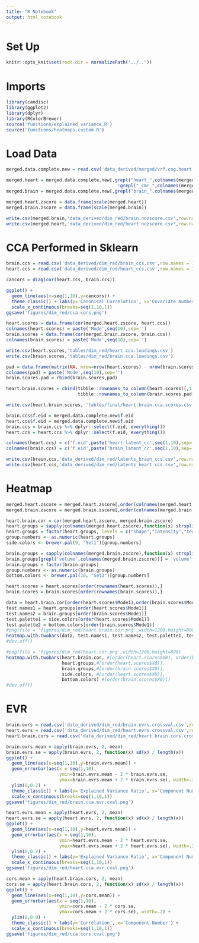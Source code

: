 ```yaml
---
title: "R Notebook"
output: html_notebook
---
```


# Set Up
```r
knitr::opts_knit$set(root.dir = normalizePath("../.."))
```

# Imports
```r
library(candisc)
library(ggplot2)
library(dplyr)
library(RColorBrewer)
source('functions/explained_variance.R')
source('functions/heatmaps.custom.R')
```

# Load Data
```r
merged.data.complete.new = read.csv('data_derived/merged/vrf.cog.heart.brain.new.healthy.csv')
```

```r
merged.heart = merged.data.complete.new[,grepl("heart_",colnames(merged.data.complete.new)) & 
                                          !grepl("_cmr_",colnames(merged.data.complete.new))]
merged.brain = merged.data.complete.new[,grepl("brain_",colnames(merged.data.complete.new))]
```

```r
merged.heart.zscore = data.frame(scale(merged.heart))
merged.brain.zscore = data.frame(scale(merged.brain))
```

```r
write.csv(merged.brain,'data_derived/dim_red/brain.nozscore.csv',row.names = FALSE)
write.csv(merged.heart,'data_derived/dim_red/heart.nozscore.csv',row.names = FALSE)
```


# CCA Performed in Sklearn
```r
brain.ccs = read.csv('data_derived/dim_red/brain_ccs.csv',row.names = 1)
heart.ccs = read.csv('data_derived/dim_red/heart_ccs.csv',row.names = 1)
```

```r
cancors = diag(cor(heart.ccs, brain.ccs))
```

```r
ggplot() + 
  geom_line(aes(x=seq(1,10),y=cancors)) + 
  theme_classic() + labs(y='Canonical Correlation', x='Covariate Number') + 
  scale_x_continuous(breaks=seq(1,10,1))
ggsave('figures/dim_red/cca.cors.png')
```


```r
heart.scores = data.frame(cor(merged.heart.zscore, heart.ccs))
colnames(heart.scores) = paste('Mode',seq(10),sep='')
brain.scores = data.frame(cor(merged.brain.zscore, brain.ccs))
colnames(brain.scores) = paste('Mode',seq(10),sep='')
```

```r
write.csv(heart.scores,'tables/dim_red/heart.cca.loadings.csv')
write.csv(brain.scores,'tables/dim_red/brain.cca.loadings.csv')
```

```r
pad = data.frame(matrix(NA, nrow=nrow(heart.scores) - nrow(brain.scores), ncol = 10))
colnames(pad) = paste('Mode',seq(10),sep='')
brain.scores.pad = rbind(brain.scores,pad)

heart.brain.scores = cbind(tibble::rownames_to_column(heart.scores)[,1:4],
                           tibble::rownames_to_column(brain.scores.pad)[,1:4])
```

```r
write.csv(heart.brain.scores, 'tables/final/heart.brain.cca.scores.csv')
```


```r
brain.ccs$f.eid = merged.data.complete.new$f.eid
heart.ccs$f.eid = merged.data.complete.new$f.eid
brain.ccs = brain.ccs %>% dplyr::select(f.eid, everything())
heart.ccs = heart.ccs %>% dplyr::select(f.eid, everything())
```

```r
colnames(heart.ccs) = c('f.eid',paste('heart_latent_cc',seq(1,10),sep=''))
colnames(brain.ccs) = c('f.eid',paste('brain_latent_cc',seq(1,10),sep=''))
```


```r
write.csv(brain.ccs,'data_derived/dim_red/latents_brain_ccs.csv',row.names = FALSE)
write.csv(heart.ccs,'data_derived/dim_red/latents_heart_ccs.csv',row.names = FALSE)
```

# Heatmap

```r
merged.heart.zscore = merged.heart.zscore[,order(colnames(merged.heart.zscore))]
merged.brain.zscore = merged.brain.zscore[,order(colnames(merged.brain.zscore))]

heart.brain.cor = cor(merged.heart.zscore, merged.brain.zscore)
heart.groups = sapply(colnames(merged.heart.zscore),function(x) strsplit(x,'_')[[1]][2])
heart.groups = factor(heart.groups, levels = c("shape","intensity","texture"))
group.numbers <- as.numeric(heart.groups)
side.colors <- brewer.pal(9, "Set1")[group.numbers]

brain.groups = sapply(colnames(merged.brain.zscore),function(x) strsplit(x,'_')[[1]][3])
brain.groups[grepl('volume',colnames(merged.brain.zscore))] = 'volume'
brain.groups = factor(brain.groups)
group.numbers <- as.numeric(brain.groups)
bottom.colors <- brewer.pal(10, "Set3")[group.numbers]
```

```r
heart.scores = heart.scores[order(rownames(heart.scores)),]
brain.scores = brain.scores[order(rownames(brain.scores)),]

data = heart.brain.cor[order(heart.scores$Mode1),order(brain.scores$Mode1)]
test.names1 = heart.groups[order(heart.scores$Mode1)]
test.names2 = brain.groups[order(brain.scores$Mode1)]
test.palette1 = side.colors[order(heart.scores$Mode1)]
test.palette2 = bottom.colors[order(brain.scores$Mode1)]
#png(file = 'figures/dim_red/heart.brain.cor.png',width=1200,height=800)
heatmap.with.twobars(data, test.names1, test.names2, test.palette1, test.palette2)
#dev.off()
```


```r
#png(file = 'figures/dim_red/heart.cor.png',width=1200,height=800)
heatmap.with.twobars(heart.brain.cor, #[order(heart.scores$X0), order(brain.scores$X0)],
                     heart.groups,#[order(heart.scores$X0)],
                     brain.groups,#[order(brain.scores$X0)],
                     side.colors, #[order(heart.scores$X0)], 
                     bottom.colors) #[order(brain.scores$X0)])
#dev.off()
```


# EVR

```r
brain.evrs = read.csv('data_derived/dim_red/brain.evrs.crossval.csv',row.names=1)
heart.evrs = read.csv('data_derived/dim_red/heart.evrs.crossval.csv',row.names=1)
heart.brain.cors = read.csv('data_derived/dim_red/heart.brain.cors.crossval.csv',row.names=1)
```

```r
brain.evrs.mean = apply(brain.evrs, 2, mean)
brain.evrs.se = apply(brain.evrs, 2, function(x) sd(x) / length(x))
ggplot() + 
  geom_line(aes(x=seq(1,10),y=brain.evrs.mean)) + 
  geom_errorbar(aes(x = seq(1,10),
                    ymin=brain.evrs.mean - 2 * brain.evrs.se, 
                    ymax=brain.evrs.mean + 2 * brain.evrs.se), width=.2) + 
  ylim(0,0.2) + 
  theme_classic() + labs(y='Explained Variance Ratio', x='Component Number') + 
  scale_x_continuous(breaks=seq(1,10,1)) 
ggsave('figures/dim_red/brain.cca.evr.cval.png')
```

```r
heart.evrs.mean = apply(heart.evrs, 2, mean)
heart.evrs.se = apply(heart.evrs, 2, function(x) sd(x) / length(x))
ggplot() + 
  geom_line(aes(x=seq(1,10),y=heart.evrs.mean)) + 
  geom_errorbar(aes(x = seq(1,10),
                    ymin=heart.evrs.mean - 2 * heart.evrs.se, 
                    ymax=heart.evrs.mean + 2 * heart.evrs.se), width=.2) + 
  ylim(0,0.2) + 
  theme_classic() + labs(y='Explained Variance Ratio', x='Component Number') + 
  scale_x_continuous(breaks=seq(1,10,1)) 
ggsave('figures/dim_red/heart.cca.evr.cval.png')
```

```r
cors.mean = apply(heart.brain.cors, 2, mean)
cors.se = apply(heart.brain.cors, 2, function(x) sd(x) / length(x))
ggplot() + 
  geom_line(aes(x=seq(1,10),y=cors.mean)) + 
  geom_errorbar(aes(x = seq(1,10),
                    ymin=cors.mean - 2 * cors.se, 
                    ymax=cors.mean + 2 * cors.se), width=.2) + 
  ylim(0,0.8) + 
  theme_classic() + labs(y='Correlation', x='Component Number') + 
  scale_x_continuous(breaks=seq(1,10,1)) 
ggsave('figures/dim_red/cca.cors.cval.png')
```